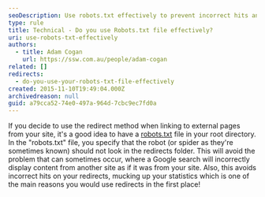 ```yaml
---
seoDescription: Use robots.txt effectively to prevent incorrect hits and maintain accurate statistics by specifying crawlable areas for search engines.
type: rule
title: Technical - Do you use Robots.txt file effectively?
uri: use-robots-txt-effectively
authors:
  - title: Adam Cogan
    url: https://ssw.com.au/people/adam-cogan
related: []
redirects:
  - do-you-use-your-robots-txt-file-effectively
created: 2015-11-10T19:49:04.000Z
archivedreason: null
guid: a79cca52-74e0-497a-964d-7cbc9ec7fd0a
---
```


If you decide to use the redirect method when linking to external pages from your site, it's a good idea to have a [robots.txt](https://www.robotstxt.org) file in your root directory. In the "robots.txt" file, you specify that the robot (or spider as they're sometimes known) should not look in the redirects folder. This will avoid the problem that can sometimes occur, where a Google search will incorrectly display content from another site as if it was from your site.
Also, this avoids incorrect hits on your redirects, mucking up your statistics which is one of the main reasons you would use redirects in the first place!